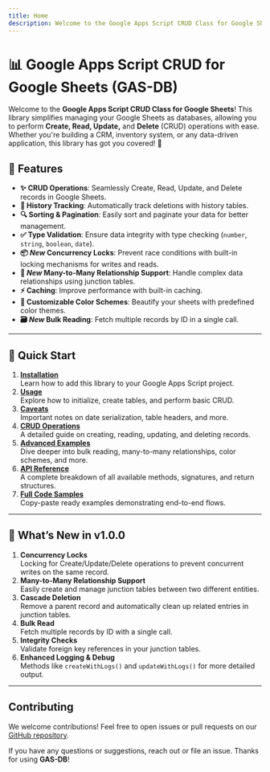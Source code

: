 ```yaml
---
title: Home
description: Welcome to the Google Apps Script CRUD Class for Google Sheets documentation.
---
```


# 📊 Google Apps Script CRUD for Google Sheets (GAS-DB)

Welcome to the **Google Apps Script CRUD Class for Google Sheets**! This library simplifies managing your Google Sheets as databases, allowing you to perform **Create, Read, Update,** and **Delete** (CRUD) operations with ease. Whether you're building a CRM, inventory system, or any data-driven application, this library has got you covered! 🚀

## 🌟 Features

- **✨ CRUD Operations**: Seamlessly Create, Read, Update, and Delete records in Google Sheets.
- **📜 History Tracking**: Automatically track deletions with history tables.
- **🔍 Sorting & Pagination**: Easily sort and paginate your data for better management.
- **✅ Type Validation**: Ensure data integrity with type checking (`number`, `string`, `boolean`, `date`).
- **📦 _New_ Concurrency Locks**: Prevent race conditions with built-in locking mechanisms for writes and reads.
- **🔗 _New_ Many-to-Many Relationship Support**: Handle complex data relationships using junction tables.
- **⚡️ Caching**: Improve performance with built-in caching.
- **🎨 Customizable Color Schemes**: Beautify your sheets with predefined color themes.
- **🗃 _New_ Bulk Reading**: Fetch multiple records by ID in a single call.

---

## 📖 Quick Start

1. **[Installation](https://use.docs.page/installation)**  
   Learn how to add this library to your Google Apps Script project.
2. **[Usage](https://use.docs.page/usage)**  
   Explore how to initialize, create tables, and perform basic CRUD.
3. **[Caveats](https://use.docs.page/caveats)**  
   Important notes on date serialization, table headers, and more.
4. **[CRUD Operations](https://use.docs.page/crud-operations)**  
   A detailed guide on creating, reading, updating, and deleting records.
5. **[Advanced Examples](https://use.docs.page/advanced-examples)**  
   Dive deeper into bulk reading, many-to-many relationships, color schemes, and more.
6. **[API Reference](https://use.docs.page/api-reference)**  
   A complete breakdown of all available methods, signatures, and return structures.
7. **[Full Code Samples](https://use.docs.page/examples)**  
   Copy-paste ready examples demonstrating end-to-end flows.

---

## 🚀 What’s New in v1.0.0

1. **Concurrency Locks**  
   Locking for Create/Update/Delete operations to prevent concurrent writes on the same record.
2. **Many-to-Many Relationship Support**  
   Easily create and manage junction tables between two different entities.
3. **Cascade Deletion**  
   Remove a parent record and automatically clean up related entries in junction tables.
4. **Bulk Read**  
   Fetch multiple records by ID with a single call.
5. **Integrity Checks**  
   Validate foreign key references in your junction tables.
6. **Enhanced Logging & Debug**  
   Methods like `createWithLogs()` and `updateWithLogs()` for more detailed output.

---

## Contributing

We welcome contributions! Feel free to open issues or pull requests on our [GitHub repository](#https://github.com/DanielZamb/crud-for-sheets/).

If you have any questions or suggestions, reach out or file an issue. Thanks for using **GAS-DB**!
